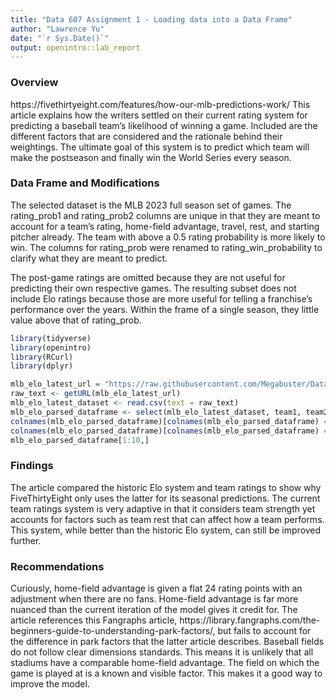 ---
title: "Data 607 Assignment 1 - Loading data into a Data Frame"
author: "Lawrence Yu"
date: "`r Sys.Date()`"
output: openintro::lab_report
---


### Overview
https://fivethirtyeight.com/features/how-our-mlb-predictions-work/
This article explains how the writers settled on their current rating system for predicting a baseball team's likelihood of winning a game. Included are the different factors that are considered and the rationale behind their weightings. The ultimate goal of this system is to predict which team will make the postseason and finally win the World Series every season.

### Data Frame and Modifications
The selected dataset is the MLB 2023 full season set of games. The rating_prob1 and rating_prob2 columns are unique in that they are meant to account for a team's rating, home-field advantage, travel, rest, and starting pitcher already. The team with above a 0.5 rating probability is more likely to win. The columns for rating_prob were renamed to rating_win_probability to clarify what they are meant to predict.

The post-game ratings are omitted because they are not useful for predicting their own respective games. The resulting subset does not include Elo ratings because those are more useful for telling a franchise's performance over the years. Within the frame of a single season, they little value above that of rating_prob.

```{r load-packages, message=FALSE}
library(tidyverse)
library(openintro)
library(RCurl)
library(dplyr)
```

```{r mlb_latest_dataset_columns }
mlb_elo_latest_url = "https://raw.githubusercontent.com/Megabuster/Data607/refs/heads/main/data/Assignment1/mlb_elo_latest.csv"
raw_text <- getURL(mlb_elo_latest_url)
mlb_elo_latest_dataset <- read.csv(text = raw_text)
mlb_elo_parsed_dataframe <- select(mlb_elo_latest_dataset, team1, team2, rating_prob1, rating_prob2)
colnames(mlb_elo_parsed_dataframe)[colnames(mlb_elo_parsed_dataframe) == "rating_prob1"] <- "rating_win_probability1"
colnames(mlb_elo_parsed_dataframe)[colnames(mlb_elo_parsed_dataframe) == "rating_prob2"] <- "rating_win_probability2"
mlb_elo_parsed_dataframe[1:10,]
```

### Findings
The article compared the historic Elo system and team ratings to show why FiveThirtyEight only uses the latter for its seasonal predictions. The current team ratings system is very adaptive in that it considers team strength yet accounts for factors such as team rest that can affect how a team performs. This system, while better than the historic Elo system, can still be improved further.

### Recommendations
Curiously, home-field advantage is given a flat 24 rating points with an adjustment when there are no fans. Home-field advantage is far more nuanced than the current iteration of the model gives it credit for. The article references this Fangraphs article, https://library.fangraphs.com/the-beginners-guide-to-understanding-park-factors/, but fails to account for the difference in park factors that the latter article describes. Baseball fields do not follow clear dimensions standards. This means it is unlikely that all stadiums have a comparable home-field advantage. The field on which the game is played at is a known and visible factor. This makes it a good way to improve the model.


